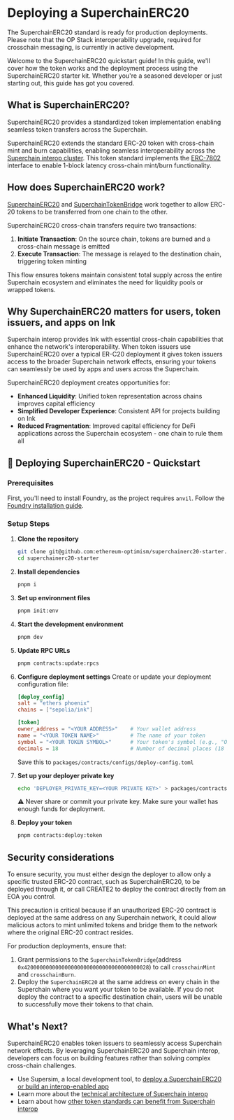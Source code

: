 
# Deploying a SuperchainERC20

<Callout type="info">
  The SuperchainERC20 standard is ready for production deployments. Please note
  that the OP Stack interoperability upgrade, required for crosschain messaging,
  is currently in active development.
</Callout>

Welcome to the SuperchainERC20 quickstart guide! In this guide, we'll cover how the token works and the deployment process using the SuperchainERC20 starter kit. Whether you're a seasoned developer or just starting out, this guide has got you covered.

## What is SuperchainERC20?

SuperchainERC20 provides a standardized token implementation enabling seamless token transfers across the Superchain.

SuperchainERC20 extends the standard ERC-20 token with cross-chain mint and burn capabilities, enabling seamless interoperability across the [Superchain interop cluster](https://docs.optimism.io/stack/interop/explainer#superchain-interop-cluster). This token standard implements the [ERC-7802](https://eips.ethereum.org/EIPS/eip-7802) interface to enable 1-block latency cross-chain mint/burn functionality.

## How does SuperchainERC20 work?

[SuperchainERC20](https://github.com/ethereum-optimism/optimism/blob/develop/packages/contracts-bedrock/src/L2/SuperchainERC20.sol) and [SuperchainTokenBridge](https://github.com/ethereum-optimism/optimism/blob/develop/packages/contracts-bedrock/src/L2/SuperchainTokenBridge.sol) work together to allow ERC-20 tokens to be transferred from one chain to the other.

SuperchainERC20 cross-chain transfers require two transactions:

1. **Initiate Transaction**: On the source chain, tokens are burned and a cross-chain message is emitted
2. **Execute Transaction**: The message is relayed to the destination chain, triggering token minting

This flow ensures tokens maintain consistent total supply across the entire Superchain ecosystem and eliminates the need for liquidity pools or wrapped tokens.

## Why SuperchainERC20 matters for users, token issuers, and apps on Ink

Superchain interop provides Ink with essential cross-chain capabilities that enhance the network's interoperability. When token issuers use SuperchainERC20 over a typical ER-C20 deployment it gives token issuers access to the broader Superchain network effects, ensuring your tokens can seamlessly be used by apps and users across the Superchain.

SuperchainERC20 deployment creates opportunities for:

- **Enhanced Liquidity**: Unified token representation across chains improves capital efficiency
- **Simplified Developer Experience**: Consistent API for projects building on Ink
- **Reduced Fragmentation**: Improved capital efficiency for DeFi applications across the Superchain ecosystem - one chain to rule them all

## 🚀 Deploying SuperchainERC20 - Quickstart

### Prerequisites

First, you'll need to install Foundry, as the project requires `anvil`. Follow the [Foundry installation guide](https://book.getfoundry.sh/getting-started/installation).

### Setup Steps

1. **Clone the repository**

   ```sh
   git clone git@github.com:ethereum-optimism/superchainerc20-starter.git
   cd superchainerc20-starter
   ```

2. **Install dependencies**

   ```sh
   pnpm i
   ```

3. **Set up environment files**

   ```sh
   pnpm init:env
   ```

4. **Start the development environment**

   ```sh
   pnpm dev
   ```

5. **Update RPC URLs**

   ```sh
   pnpm contracts:update:rpcs
   ```

6. **Configure deployment settings**
   Create or update your deployment configuration file:

   ```toml
   [deploy_config]
   salt = "ethers phoenix"
   chains = ["sepolia/ink"]

   [token]
   owner_address = "<YOUR ADDRESS>"    # Your wallet address
   name = "<YOUR TOKEN NAME>"          # The name of your token
   symbol = "<YOUR TOKEN SYMBOL>"      # Your token's symbol (e.g., "OPT")
   decimals = 18                       # Number of decimal places (18 is standard)
   ```

   Save this to `packages/contracts/configs/deploy-config.toml`

7. **Set up your deployer private key**

   ```sh
   echo 'DEPLOYER_PRIVATE_KEY=<YOUR PRIVATE KEY>' > packages/contracts/.env
   ```

   ⚠️ Never share or commit your private key. Make sure your wallet has enough funds for deployment.

8. **Deploy your token**
   ```sh
   pnpm contracts:deploy:token
   ```

## Security considerations

<Callout type="info">
To ensure security, you must either design the deployer to allow only a specific trusted ERC-20 contract, such as SuperchainERC20, to be deployed through it, or call CREATE2 to deploy the contract directly from an EOA you control.

This precaution is critical because if an unauthorized ERC-20 contract is deployed at the same address on any Superchain network, it could allow malicious actors to mint unlimited tokens and bridge them to the network where the original ERC-20 contract resides.

</Callout>

For production deployments, ensure that:

1. Grant permissions to the `SuperchainTokenBridge`(address `0x4200000000000000000000000000000000000028`) to call `crosschainMint` and `crosschainBurn`.
2. Deploy the `SuperchainERC20` at the same address on every chain in the Superchain where you want your token to be available. If you do not deploy the contract to a specific destination chain, users will be unable to successfully move their tokens to that chain.

## What's Next?

SuperchainERC20 enables token issuers to seamlessly access Superchain network effects. By leveraging SuperchainERC20 and Superchain interop, developers can focus on building features rather than solving complex cross-chain challenges.

- Use Supersim, a local development tool, to [deploy a SuperchainERC20 or build an interop-enabled app](https://docs.optimism.io/app-developers/get-started)
- Learn more about the [technical architecture of Superchain interop](https://docs.optimism.io/stack/interop/explainer)
- Learn about how [other token standards can benefit from Superchain interop](https://docs.optimism.io/stack/interop/compatible-tokens)
